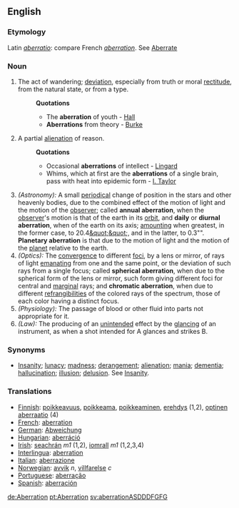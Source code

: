 ==English==
===Etymology===
Latin ''[[aberratio]]'': compare French ''[[aberration]]''. See [[Aberrate]]
===Noun===
#The act of wandering; [[deviation]], especially from truth or moral [[rectitude]], from the natural state, or from a type.
#:'''Quotations'''
#:*The '''aberration''' of youth - [[Hall]]
#:*'''Aberrations''' from theory - [[Burke]]
#A partial [[alienation]] of reason.
#:'''Quotations'''
#:*Occasional '''aberrations''' of intellect - [[Lingard]]
#:*Whims, which at first are the '''aberrations''' of a single brain, pass with heat into epidemic form - [[I. Taylor]]
#''(Astronomy):'' A small [[periodical]] change of position in the stars and other heavenly bodies, due to the combined effect of the motion of light and the motion of the [[observer]]; called '''annual aberration''', when the [[observer]]'s motion is that of the earth in its [[orbit]], and '''daily''' or '''diurnal aberration''', when of the earth on its axis; [[amounting]] when greatest, in the former case, to 20.4[[&quot;&quot]];, and in the latter, to 0.3&quot;&quot;. '''Planetary aberration''' is that due to the motion of light and the motion of the [[planet]] relative to the earth.
#''(Optics):'' The [[convergence]] to different [[focus|foci]], by a lens or mirror, of rays of light [[emanating]] from one and the same point, or the deviation of such rays from a single focus; called '''spherical aberration''', when due to the spherical form of the lens or mirror, such form giving different foci for central and [[marginal]] rays; and '''chromatic aberration''', when due to different [[refrangibilities]] of the colored rays of the spectrum, those of each color having a distinct focus.
#''(Physiology):'' The passage of blood or other fluid into parts not appropriate for it.
#''(Law):'' The producing of an [[unintended]] effect by the [[glancing]] of an instrument, as when a shot intended for A glances and strikes B.

===Synonyms===
*[[Insanity]]; [[lunacy]]; [[madness]]; [[derangement]]; [[alienation]]; [[mania]]; [[dementia]]; [[hallucination]]; [[illusion]]; [[delusion]]. See [[Insanity]].

===Translations===
*[[Finnish]]: [[poikkeavuus]], [[poikkeama]], [[poikkeaminen]], [[erehdys]] (1,2), [[optinen aberraatio]] (4)
*[[French]]: [[aberration]]
*[[German]]: [[Abweichung]]
*[[Hungarian]]: [[aberráció]]
*[[Irish]]: [[seachrán]] ''m1'' (1,2), [[iomrall]] ''m1'' (1,2,3,4)
*[[Interlingua]]: [[aberration]]
*[[Italian]]: [[aberrazione]]
*[[Norwegian]]: [[avvik]] ''n'', [[villfarelse]] ''c''
*[[Portuguese]]: [[aberração]]
*[[Spanish]]: [[aberración]]

[[de:Aberration]]
[[pt:Aberration]]
[[sv:aberration]]ASDDDFGFG